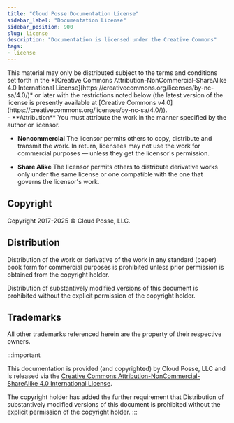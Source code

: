 ```yaml
---
title: "Cloud Posse Documentation License"
sidebar_label: "Documentation License"
sidebar_position: 900
slug: license
description: "Documentation is licensed under the Creative Commons"
tags:
- license
---
```


<Intro>
  This material may only be distributed subject to the terms and conditions set forth in the *[Creative Commons Attribution-NonCommercial-ShareAlike 4.0 International License](https://creativecommons.org/licenses/by-nc-sa/4.0/)* or later with the restrictions noted below (the latest version of the license is presently available at [Creative Commons v4.0](https://creativecommons.org/licenses/by-nc-sa/4.0/)).

  <div className="license">
  <i className="fab fa-creative-commons" title="Creative Commons License"></i>
  <i className="fab fa-creative-commons-by" title="Attribution"></i>
  <i className="fab fa-creative-commons-nc" title="Noncommercial"></i>
  <i className="fab fa-creative-commons-sa" title="Share Alike"></i>
  </div>
</Intro>


<KeyPoints title="General License Terms">
- **Attribution** You must attribute the work in the manner specified by the author or licensor.

- **Noncommercial** The licensor permits others to copy, distribute and transmit the work. In return, licensees may not use the work for commercial purposes — unless they get the licensor's permission.

- **Share Alike** The licensor permits others to distribute derivative works only under the same license or one compatible with the one that governs the licensor's work.
</KeyPoints>


## Copyright

Copyright 2017-2025 © Cloud Posse, LLC.

## Distribution

Distribution of the work or derivative of the work in any standard (paper) book form for commercial purposes is prohibited unless prior permission is obtained from the copyright holder.

Distribution of substantively modified versions of this document is prohibited without the explicit permission of the copyright holder.

## Trademarks

All other trademarks referenced herein are the property of their respective owners.

:::important

This documentation is provided (and copyrighted) by Cloud Posse, LLC and is released via the [Creative Commons Attribution-NonCommercial-ShareAlike 4.0 International License](https://creativecommons.org/licenses/by-nc-sa/4.0/).

The copyright holder has added the further requirement that Distribution of substantively modified versions of this document is prohibited without the explicit permission of the copyright holder.
:::
